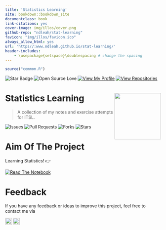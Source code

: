 ```yaml
---
title: 'Statistics Learning'
site: bookdown::bookdown_site
documentclass: book
link-citations: yes
cover-image: img/illos/cover.png
github-repo: "ndleah/stat-learning"
favicon: "img/illos/favicon.ico"
always_allow_html: yes
url: 'https//:www.ndleah.github.io/stat-learning/'
header-includes:
    - \usepackage{setspace}\doublespacing # change the spacing 
---
```



```r
source("common.R")
```


![Star Badge](https://img.shields.io/static/v1?label=%F0%9F%8C%9F&message=If%20Useful&style=style=flat&color=BC4E99)
![Open Source Love](https://badges.frapsoft.com/os/v1/open-source.svg?v=103)
[![View My Profile](https://img.shields.io/badge/View-My_Profile-green?logo=GitHub)](https://github.com/ndleah)
[![View Repositories](https://img.shields.io/badge/View-My_Repositories-blue?logo=GitHub)](https://github.com/ndleah?tab=repositories)


# Statistics Learning <img src="/img/illos/logo_stat.png" align="right" width="150"/>

 > A collection of my notes and exercise attempts for ITSL.

![Issues](https://img.shields.io/github/issues/ndleah/stat-learning?style=social&logo=github)
![Pull Requests](https://img.shields.io/github/issues-pr/ndleah/stat-learning?style=social&logo=github)
![Forks](https://img.shields.io/github/forks/ndleah/stat-learning?style=social&logo=github)
![Stars](https://img.shields.io/github/stars/ndleah/stat-learning?style=social&logo=github)

# Aim Of The Project{-}

Learning Statistics! 👉

[![Read The Notebook](https://img.shields.io/badge/Deploy-The_Notebook_-aed6d963?style=for-the-badge&logo=GITHUB)]()

# Feedback{-}

If you have any feedback or ideas to improve this project, feel free to contact me via

<a href="https://www.linkedin.com/in/ndleah/">
  <img align="left" alt="Leah's LinkdedIn" width="22px" src="https://cdn.jsdelivr.net/npm/simple-icons@v3/icons/linkedin.svg" />

</a>
<a href="https://github.com/ndleah">
  <img align="left" alt="Leah's Github" width="22px" src="https://cdn.jsdelivr.net/npm/simple-icons@v3/icons/github.svg" />
</a>


